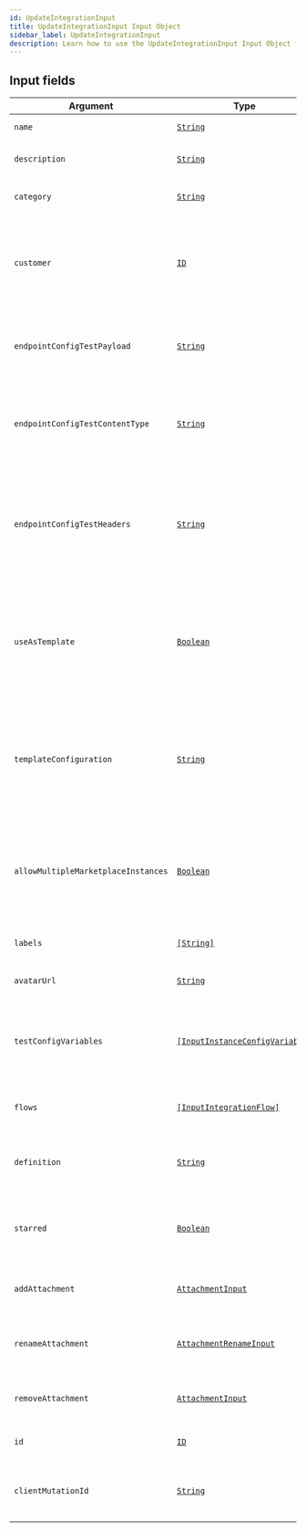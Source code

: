 ```yaml
---
id: UpdateIntegrationInput
title: UpdateIntegrationInput Input Object
sidebar_label: UpdateIntegrationInput
description: Learn how to use the UpdateIntegrationInput Input Object for Builder's API.
---
```


## Input fields

| Argument                            | Type                                                                                       | Description                                                                                                                 |
| ----------------------------------- | ------------------------------------------------------------------------------------------ | --------------------------------------------------------------------------------------------------------------------------- |
| `name`                              | [`String`](/self-managed/composer/builder/api/schema/scalar/String.mdx)                                                   | The name of the Integration.                                                                                                |
| `description`                       | [`String`](/self-managed/composer/builder/api/schema/scalar/String.mdx)                                                   | Additional notes about the Integration.                                                                                     |
| `category`                          | [`String`](/self-managed/composer/builder/api/schema/scalar/String.mdx)                                                   | Specifies the category of the Integration.                                                                                  |
| `customer`                          | [`ID`](/self-managed/composer/builder/api/schema/scalar/ID.mdx)                                                           | The Customer the Integration belongs to, if any. If this is NULL then the Integration belongs to the Organization.          |
| `endpointConfigTestPayload`         | [`String`](/self-managed/composer/builder/api/schema/scalar/String.mdx)                                                   | Data payload for testing the endpoint configuration for this Integration.                                                   |
| `endpointConfigTestContentType`     | [`String`](/self-managed/composer/builder/api/schema/scalar/String.mdx)                                                   | Content type of the payload for testing the endpoint configuration for this Integration.                                    |
| `endpointConfigTestHeaders`         | [`String`](/self-managed/composer/builder/api/schema/scalar/String.mdx)                                                   | A JSON string of key/value pairs that will be sent as headers when testing the endpoint configuration for this Integration. |
| `useAsTemplate`                     | [`Boolean`](/self-managed/composer/builder/api/schema/scalar/Boolean.mdx)                                                 | Specifies whether the latest published version of this Integration may be used as a template to create new Integrations.    |
| `templateConfiguration`             | [`String`](/self-managed/composer/builder/api/schema/scalar/String.mdx)                                                   | Specifies whether the latest published version of this Integration may be used as a template to create new Integrations.    |
| `allowMultipleMarketplaceInstances` | [`Boolean`](/self-managed/composer/builder/api/schema/scalar/Boolean.mdx)                                                 | Specifies whether multiple Instances of this Integration may be created from the Marketplace.                               |
| `labels`                            | [`[String]`](/self-managed/composer/builder/api/schema/scalar/String.mdx)                                                 | The labels that are associated with the object.                                                                             |
| `avatarUrl`                         | [`String`](/self-managed/composer/builder/api/schema/scalar/String.mdx)                                                   | The URL for the avatar image.                                                                                               |
| `testConfigVariables`               | [`[InputInstanceConfigVariable]`](/self-managed/composer/builder/api/schema/input_object/InputInstanceConfigVariable.mdx) | Config Variables that have been specified for the purposes of testing the Integration.                                      |
| `flows`                             | [`[InputIntegrationFlow]`](/self-managed/composer/builder/api/schema/input_object/InputIntegrationFlow.mdx)               | The Integration of which the IntegrationFlow is a part.                                                                     |
| `definition`                        | [`String`](/self-managed/composer/builder/api/schema/scalar/String.mdx)                                                   | The YAML serialized definition of the Integration to import.                                                                |
| `starred`                           | [`Boolean`](/self-managed/composer/builder/api/schema/scalar/Boolean.mdx)                                                 | Indicates whether the record is starred by the signed-in User.                                                              |
| `addAttachment`                     | [`AttachmentInput`](/self-managed/composer/builder/api/schema/input_object/AttachmentInput.mdx)                           | Adds the specified Attachment to the object.                                                                                |
| `renameAttachment`                  | [`AttachmentRenameInput`](/self-managed/composer/builder/api/schema/input_object/AttachmentRenameInput.mdx)               | Removes the specified Attachment from the object.                                                                           |
| `removeAttachment`                  | [`AttachmentInput`](/self-managed/composer/builder/api/schema/input_object/AttachmentInput.mdx)                           | Renames the specified Attachment on the object.                                                                             |
| `id`                                | [`ID`](/self-managed/composer/builder/api/schema/scalar/ID.mdx)                                                           | The ID of the Integration to mutate.                                                                                        |
| `clientMutationId`                  | [`String`](/self-managed/composer/builder/api/schema/scalar/String.mdx)                                                   | A unique identifier for the client performing the mutation.                                                                 |
